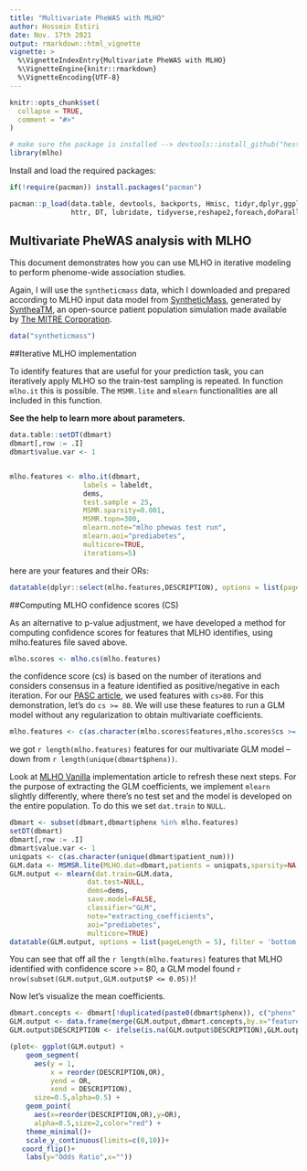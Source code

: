 ```yaml
---
title: "Multivariate PheWAS with MLHO"
author: Hossein Estiri
date: Nov. 17th 2021
output: rmarkdown::html_vignette
vignette: >
  %\VignetteIndexEntry{Multivariate PheWAS with MLHO}
  %\VignetteEngine{knitr::rmarkdown}
  %\VignetteEncoding{UTF-8}
---
```


```r
knitr::opts_chunk$set(
  collapse = TRUE,
  comment = "#>"
)
```

```r
# make sure the package is installed --> devtools::install_github("hestiri/mlho")
library(mlho)
```

Install and load the required packages:
```r
if(!require(pacman)) install.packages("pacman")

pacman::p_load(data.table, devtools, backports, Hmisc, tidyr,dplyr,ggplot2,plyr,scales,readr,Rmisc,
               httr, DT, lubridate, tidyverse,reshape2,foreach,doParallel,caret,gbm,lubridate,praznik)
```

## Multivariate PheWAS analysis with MLHO

This document demonstrates how you can use MLHO in iterative modeling to perform phenome-wide association studies.

Again, I will use the `syntheticmass` data, which I downloaded and prepared according to MLHO input data model from [SyntheticMass](https://synthea.mitre.org/downloads), generated by [SyntheaTM](https://synthetichealth.github.io/synthea/), an open-source patient population simulation made available by [The MITRE Corporation](https://health.mitre.org/).

```r
data("syntheticmass")
```


##Iterative MLHO implementation

To identify features that are useful for your prediction task, you can iteratively apply MLHO so the train-test sampling is repeated. In function `mlho.it` this is possible. The `MSMR.lite` and `mlearn` functionalities are all included in this function. 


**See the help to learn more about parameters.**
```r
data.table::setDT(dbmart)
dbmart[,row := .I]
dbmart$value.var <- 1


mlho.features <- mlho.it(dbmart,
                  labels = labeldt,
                  dems,
                  test.sample = 25,
                  MSMR.sparsity=0.001,
                  MSMR.topn=300,
                  mlearn.note="mlho phewas test run",
                  mlearn.aoi="prediabetes",
                  multicore=TRUE,
                  iterations=5)
```

here are your features and their ORs:
```r
datatable(dplyr::select(mlho.features,DESCRIPTION), options = list(pageLength = 5), filter = 'bottom')

```



##Computing MLHO confidence scores (CS)

As an alternative to p-value adjustment, we have developed a method for computing confidence scores for features that MLHO identifies, using mlho.features file saved above. 
```r
mlho.scores <- mlho.cs(mlho.features)
```

the confidence score (cs) is based on the number of iterations and considers consensus in a feature identified as positive/negative in each iteration. For our [PASC article](https://bmcmedicine.biomedcentral.com/articles/10.1186/s12916-021-02115-0), we used features with `cs>80`. For this demonstration, let's do `cs >= 80`. We will use these features to run a GLM model without any regularization to obtain multivariate coefficients.

```r
mlho.features <- c(as.character(mlho.scores$features,mlho.scores$cs >= 80))
```

we got `r length(mlho.features)` features for our multivariate GLM model -- down from `r length(unique(dbmart$phenx))`.

Look at [MLHO Vanilla](https://hestiri.github.io/mlho/articles/MLHO_Vanilla.html) implementation article to refresh these next steps. For the purpose of extracting the GLM coefficients, we implement `mlearn` slightly differently, where there's no test set and the model is developed on the entire population. To do this we set `dat.train` to `NULL`.  

```r
dbmart <- subset(dbmart,dbmart$phenx %in% mlho.features)
setDT(dbmart)
dbmart[,row := .I]
dbmart$value.var <- 1
uniqpats <- c(as.character(unique(dbmart$patient_num)))
GLM.data <- MSMSR.lite(MLHO.dat=dbmart,patients = uniqpats,sparsity=NA,jmi = FALSE,labels = labeldt)
GLM.output <- mlearn(dat.train=GLM.data,
                   dat.test=NULL,
                   dems=dems,
                   save.model=FALSE,
                   classifier="GLM",
                   note="extracting_coefficients",
                   aoi="prediabetes",
                   multicore=TRUE)
datatable(GLM.output, options = list(pageLength = 5), filter = 'bottom')

```

You can see that off all the `r length(mlho.features)` features that MLHO identified with confidence score >= 80, a GLM model found `r nrow(subset(GLM.output,GLM.output$P <= 0.05))`! 

Now let's visualize the mean coefficients.
```r

dbmart.concepts <- dbmart[!duplicated(paste0(dbmart$phenx)), c("phenx","DESCRIPTION")]
GLM.output <- data.frame(merge(GLM.output,dbmart.concepts,by.x="features",by.y ="phenx",all.x=T))
GLM.output$DESCRIPTION <- ifelse(is.na(GLM.output$DESCRIPTION),GLM.output$features,GLM.output$DESCRIPTION)

(plot<- ggplot(GLM.output) +
    geom_segment(
      aes(y = 1,
          x = reorder(DESCRIPTION,OR),
          yend = OR,
          xend = DESCRIPTION),
      size=0.5,alpha=0.5) +
    geom_point(
      aes(x=reorder(DESCRIPTION,OR),y=OR),
      alpha=0.5,size=2,color="red") +
    theme_minimal()+
    scale_y_continuous(limits=c(0,10))+
   coord_flip()+
    labs(y="Odds Ratio",x=""))
```
